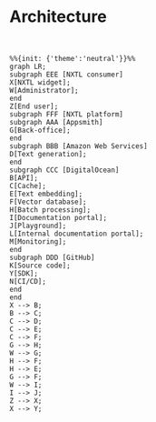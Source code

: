 # Architecture

<br />

```mermaid
%%{init: {'theme':'neutral'}}%%
graph LR;
subgraph EEE [NXTL consumer]
X[NXTL widget];
W[Administrator];
end
Z[End user];
subgraph FFF [NXTL platform]
subgraph AAA [Appsmith]
G[Back-office];
end
subgraph BBB [Amazon Web Services]
D[Text generation];
end
subgraph CCC [DigitalOcean]
B[API];
C[Cache];
E[Text embedding];
F[Vector database];
H[Batch processing];
I[Documentation portal];
J[Playground];
L[Internal documentation portal];
M[Monitoring];
end
subgraph DDD [GitHub]
K[Source code];
Y[SDK];
N[CI/CD];
end
end
X --> B;
B --> C;
C --> D;
C --> E;
C --> F;
G --> H;
W --> G;
H --> F;
H --> E;
G --> F;
W --> I;
I --> J;
Z --> X;
X --> Y;
```
